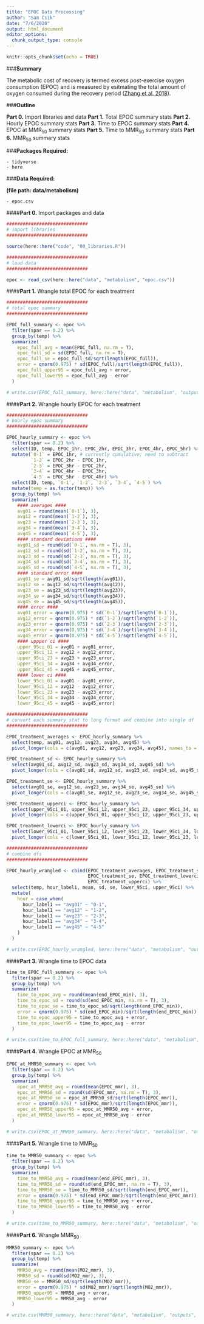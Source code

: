 ```yaml
---
title: "EPOC Data Processing"
author: "Sam Csik"
date: "7/6/2020"
output: html_document
editor_options: 
  chunk_output_type: console
---
```


```r
knitr::opts_chunk$set(echo = TRUE)
```

###**Summary**

The metabolic cost of recovery is termed excess post-exercise oxygen consumption (EPOC) and is measured by esitmating the total amount of oxygen consumed during the recovery period ([Zhang et al. 2018](https://onlinelibrary.wiley.com/doi/pdf/10.1111/jfb.13593?casa_token=JnP8Y3k3fPoAAAAA:FsQV5g-1WeOs-5x0mpFZSamYvDwZz51OiJeC5nQsHZulAbVH4TaQlBOeplnxw3sZjbrAX3oTv5i2ap8)).

###**Outline**

**Part 0.** Import libraries and data
**Part 1.** Total EPOC summary stats 
**Part 2.** Hourly EPOC summary stats
**Part 3.** Time to EPOC summary stats
**Part 4.** EPOC at MMR~50~ summary stats
**Part 5.** Time to MMR~50~ summary stats
**Part 6.** MMR~50~ summary stats

###**Packages Required:** 

    - tidyverse
    - here

###**Data Required:**

**(file path: data/metabolism)**

    - epoc.csv

####**Part 0.** Import packages and data  
```r
##############################
# import libraries
##############################

source(here::here("code", "00_libraries.R"))

##############################
# load data
##############################

epoc <- read_csv(here::here("data", "metabolism", "epoc.csv"))
```

####**Part 1.** Wrangle total EPOC for each treatment
```r
##############################
# total epoc summary
##############################

EPOC_full_summary <- epoc %>% 
  filter(spar == 0.2) %>% 
  group_by(temp) %>% 
  summarize(
    epoc_full_avg = mean(EPOC_full, na.rm = T),
    epoc_full_sd = sd(EPOC_full, na.rm = T),
    epoc_full_se = epoc_full_sd/sqrt(length(EPOC_full)),
    error = qnorm(0.975) * sd(EPOC_full)/sqrt(length(EPOC_full)),
    epoc_full_upper95 = epoc_full_avg + error,
    epoc_full_lower95 = epoc_full_avg - error
  )

# write.csv(EPOC_full_summary, here::here("data", "metabolism", "outputs", "epoc_full_summary_stats.csv"), row.names = FALSE)
```

####**Part 2.** Wrangle hourly EPOC for each treatment
```r
##############################
# hourly epoc summary
##############################

EPOC_hourly_summary <- epoc %>% 
  filter(spar == 0.2) %>% 
  select(ID, temp, EPOC_1hr, EPOC_2hr, EPOC_3hr, EPOC_4hr, EPOC_5hr) %>% 
  mutate(`0-1` = EPOC_1hr, # currently cumulative; need to subtract 
         `1-2` = EPOC_2hr - EPOC_1hr,
         `2-3` = EPOC_3hr - EPOC_2hr,
         `3-4` = EPOC_4hr - EPOC_3hr,
         `4-5` = EPOC_5hr - EPOC_4hr) %>% 
  select(ID, temp, `0-1`, `1-2`, `2-3`, `3-4`, `4-5`) %>% 
  mutate(temp = as.factor(temp)) %>% 
  group_by(temp) %>% 
  summarize(
    #### averages ####
    avg01 = round(mean(`0-1`), 3),
    avg12 = round(mean(`1-2`), 3),
    avg23 = round(mean(`2-3`), 3),
    avg34 = round(mean(`3-4`), 3),
    avg45 = round(mean(`4-5`), 3),
    #### standard deviations ####
    avg01_sd = round(sd(`0-1`, na.rm = T), 3),
    avg12_sd = round(sd(`1-2`, na.rm = T), 3),
    avg23_sd = round(sd(`2-3`, na.rm = T), 3),
    avg34_sd = round(sd(`3-4`, na.rm = T), 3),
    avg45_sd = round(sd(`4-5`, na.rm = T), 3),
    #### standard error ####
    avg01_se = avg01_sd/sqrt(length(avg01)),
    avg12_se = avg12_sd/sqrt(length(avg12)),
    avg23_se = avg23_sd/sqrt(length(avg23)),
    avg34_se = avg34_sd/sqrt(length(avg34)),
    avg45_se = avg45_sd/sqrt(length(avg45)),
    #### error ####
    avg01_error = qnorm(0.975) * sd(`0-1`)/sqrt(length(`0-1`)),
    avg12_error = qnorm(0.975) * sd(`1-2`)/sqrt(length(`1-2`)),
    avg23_error = qnorm(0.975) * sd(`2-3`)/sqrt(length(`2-3`)),
    avg34_error = qnorm(0.975) * sd(`3-4`)/sqrt(length(`3-4`)),
    avg45_error = qnorm(0.975) * sd(`4-5`)/sqrt(length(`4-5`)),
    #### uppper ci ####
    upper_95ci_01 = avg01 + avg01_error,
    upper_95ci_12 = avg12 + avg12_error,
    upper_95ci_23 = avg23 + avg23_error,
    upper_95ci_34 = avg34 + avg34_error,
    upper_95ci_45 = avg45 + avg45_error,
    #### lower ci ####
    lower_95ci_01 = avg01 - avg01_error,
    lower_95ci_12 = avg12 - avg12_error,
    lower_95ci_23 = avg23 - avg23_error,
    lower_95ci_34 = avg34 - avg34_error,
    lower_95ci_45 = avg45 - avg45_error)

##############################
# convert each summary stat to long format and combine into single df
##############################

EPOC_treatment_averages <- EPOC_hourly_summary %>% 
  select(temp, avg01, avg12, avg23, avg34, avg45) %>% 
  pivot_longer(cols = c(avg01, avg12, avg23, avg34, avg45), names_to = "hour_label1", values_to = "mean")

EPOC_treatment_sd <- EPOC_hourly_summary %>% 
  select(avg01_sd, avg12_sd, avg23_sd, avg34_sd, avg45_sd) %>% 
  pivot_longer(cols = c(avg01_sd, avg12_sd, avg23_sd, avg34_sd, avg45_sd), names_to = "hour_label2", values_to = "sd")

EPOC_treatment_se <- EPOC_hourly_summary %>% 
  select(avg01_se, avg12_se, avg23_se, avg34_se, avg45_se) %>% 
  pivot_longer(cols = c(avg01_se, avg12_se, avg23_se, avg34_se, avg45_se), names_to = "hour_label3", values_to = "se")

EPOC_treatment_upperci <- EPOC_hourly_summary %>% 
  select(upper_95ci_01, upper_95ci_12, upper_95ci_23, upper_95ci_34, upper_95ci_45) %>% 
  pivot_longer(cols = c(upper_95ci_01, upper_95ci_12, upper_95ci_23, upper_95ci_34, upper_95ci_45), names_to = "hour_label4", values_to = "upper_95ci")

EPOC_treatment_lowerci <- EPOC_hourly_summary %>% 
  select(lower_95ci_01, lower_95ci_12, lower_95ci_23, lower_95ci_34, lower_95ci_45) %>% 
  pivot_longer(cols = c(lower_95ci_01, lower_95ci_12, lower_95ci_23, lower_95ci_34, lower_95ci_45), names_to = "hour_label5", values_to = "lower_95ci")

##############################
# combine dfs
##############################

EPOC_hourly_wrangled <- cbind(EPOC_treatment_averages, EPOC_treatment_sd, 
                              EPOC_treatment_se, EPOC_treatment_lowerci, 
                              EPOC_treatment_upperci) %>% 
  select(temp, hour_label1, mean, sd, se, lower_95ci, upper_95ci) %>% 
  mutate(
    hour = case_when(
      hour_label1 == "avg01" ~ "0-1",
      hour_label1 == "avg12" ~ "1-2",
      hour_label1 == "avg23" ~ "2-3",
      hour_label1 == "avg34" ~ "3-4",
      hour_label1 == "avg45" ~ "4-5"
    )
  )

# write.csv(EPOC_hourly_wrangled, here::here("data", "metabolism", "outputs", "epoc_hourly_summary_stats.csv"), row.names = FALSE)
```

####**Part 3.** Wrangle time to EPOC data
```r
time_to_EPOC_full_summary <- epoc %>% 
  filter(spar == 0.2) %>% 
  group_by(temp) %>% 
  summarize(
    time_to_epoc_avg = round(mean(end_EPOC_min), 3),
    time_to_epoc_sd = round(sd(end_EPOC_min, na.rm = T), 3),
    time_to_epoc_se = time_to_epoc_sd/sqrt(length(end_EPOC_min)),
    error = qnorm(0.975) * sd(end_EPOC_min)/sqrt(length(end_EPOC_min)),
    time_to_epoc_upper95 = time_to_epoc_avg + error,
    time_to_epoc_lower95 = time_to_epoc_avg - error
  )

# write.csv(time_to_EPOC_full_summary, here::here("data", "metabolism", "outputs", "time_to_epoc_full_summary_stats.csv"), row.names = FALSE)
```

####**Part 4.** Wrangle EPOC at MMR~50~
```r
EPOC_at_MMR50_summary <- epoc %>% 
  filter(spar == 0.2) %>% 
  group_by(temp) %>% 
  summarize(
    epoc_at_MMR50_avg = round(mean(EPOC_mmr), 3),
    epoc_at_MMR50_sd = round(sd(EPOC_mmr, na.rm = T), 3),
    epoc_at_MMR50_se = epoc_at_MMR50_sd/sqrt(length(EPOC_mmr)),
    error = qnorm(0.975) * sd(EPOC_mmr)/sqrt(length(EPOC_mmr)),
    epoc_at_MMR50_upper95 = epoc_at_MMR50_avg + error,
    epoc_at_MMR50_lower95 = epoc_at_MMR50_avg - error
  )

# write.csv(EPOC_at_MMR50_summary, here::here("data", "metabolism", "outputs", "epoc_at_MMR50_summary_stats.csv"), row.names = FALSE)
```

####**Part 5.** Wrangle time to MMR~50~
```r
time_to_MMR50_summary <- epoc %>% 
  filter(spar == 0.2) %>% 
  group_by(temp) %>% 
  summarize(
    time_to_MMR50_avg = round(mean(end_EPOC_mmr), 3),
    time_to_MMR50_sd = round(sd(end_EPOC_mmr, na.rm = T), 3),
    time_to_MMR50_se = time_to_MMR50_sd/sqrt(length(end_EPOC_mmr)),
    error = qnorm(0.975) * sd(end_EPOC_mmr)/sqrt(length(end_EPOC_mmr)),
    time_to_MMR50_upper95 = time_to_MMR50_avg + error,
    time_to_MMR50_lower95 = time_to_MMR50_avg - error
  )

# write.csv(time_to_MMR50_summary, here::here("data", "metabolism", "outputs", "time_to_MMR50_summary_stats.csv"), row.names = FALSE)
```

####**Part 6.** Wrangle MMR~50~
```r
MMR50_summary <- epoc %>% 
  filter(spar == 0.2) %>% 
  group_by(temp) %>% 
  summarize(
    MMR50_avg = round(mean(MO2_mmr), 3),
    MMR50_sd = round(sd(MO2_mmr), 3),
    MMR50_se = MMR50_sd/sqrt(length(MO2_mmr)),
    error = qnorm(0.975) * sd(MO2_mmr)/sqrt(length(MO2_mmr)),
    MMR50_upper95 = MMR50_avg + error,
    MMR50_lower95 = MMR50_avg - error
  )

# write.csv(MMR50_summary, here::here("data", "metabolism", "outputs", "MMR50_summary_stats.csv"), row.names = FALSE)
```